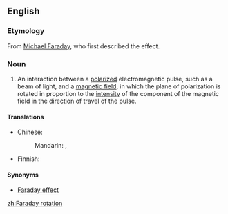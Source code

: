 ==English==

===Etymology===
From [[w:Michael Faraday|Michael Faraday]], who first described the effect.

===Noun===
{{en-noun|head=[[Faraday]] [[rotation]]}}
{{wikipedia}}

# {{label|en|physics}} An interaction between a [[polarize]]d electromagnetic pulse, such as a beam of light, and a [[magnetic field]], in which the plane of polarization is rotated in proportion to the [[intensity]] of the component of the magnetic field in the direction of travel of the pulse.

====Translations====
{{trans-top|interaction between a polarized electromagnetic pulse and a magnetic field}}
* Chinese:
*: Mandarin: {{t|cmn|法拉第旋轉|sc=Hani}}, {{t|cmn|法拉第旋转|tr=Fǎlādì xuánzhuǎn|sc=Hani}}
{{trans-mid}}
* Finnish: {{t|fi|Faraday-kiertymä}}
{{trans-bottom}}

====Synonyms====
* [[Faraday effect]]

[[zh:Faraday rotation]]